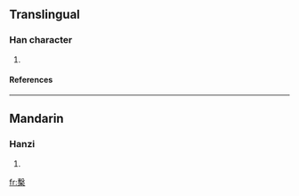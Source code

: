 ==Translingual==
===Han character===
{{Han char|rn=75|rad=木|as=13|sn=17|four=5790<sub>4</sub>|canj=十水木 (JED)}}
# {{defn|Han|sort=木13}}
====References====
{{Han ref|kx=0557.010|dkj=15666|dj=0946.090|hdz=21299.160|uh=6A95|ud=27285|bh=ED40|bd=60736}}

----
==Mandarin==
===Hanzi===
{{cmn-hanzi|pin=[[jì]] (ji4), [[xì]] (xi4)|wg=chi<sup>4</sup>, hsi<sup>4</sup>}}
# {{defn|Mandarin}}

[[fr:檕]]